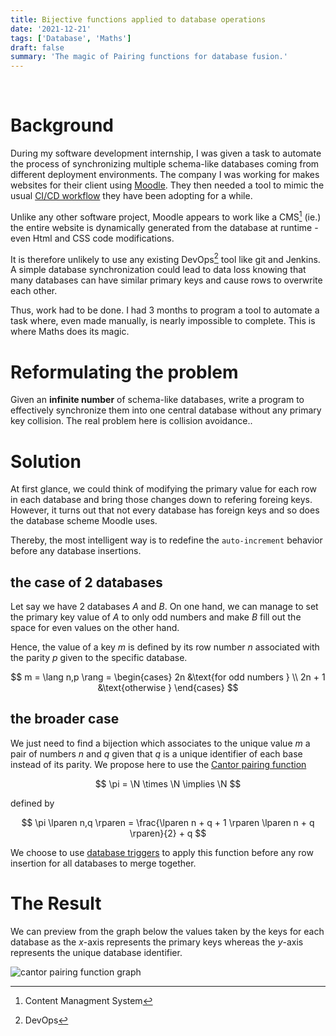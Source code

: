 ```yaml
---
title: Bijective functions applied to database operations
date: '2021-12-21'
tags: ['Database', 'Maths']
draft: false
summary: 'The magic of Pairing functions for database fusion.'
---
```


<TOCInline toc={props.toc} asDisclosure />
<br />

# Background

During my software development internship, I was given a task to automate the process of synchronizing multiple schema-like databases coming from different deployment environments. The company I was working for makes websites for their client using [Moodle](https://moodle.org/). They then needed a tool to mimic the usual [CI/CD workflow](#) they have been adopting for a while.

Unlike any other software project, Moodle appears to work like a CMS[^1] (ie.) the entire website is dynamically generated from the database at runtime - even Html and CSS code modifications.

It is therefore unlikely to use any existing DevOps[^2] tool like git and Jenkins. A simple database synchronization could lead to data loss knowing that many databases can have similar primary keys and cause rows to overwrite each other.

Thus, work had to be done. I had 3 months to program a tool to automate a task where, even made manually, is nearly impossible to complete.
This is where Maths does its magic.

[^1]: Content Managment System
[^2]: DevOps

# Reformulating the problem

Given an **infinite number** of schema-like databases, write a program to effectively synchronize them into one central database without any primary key collision. The real problem here is collision avoidance..

# Solution

At first glance, we could think of modifying the primary value for each row in each database and bring those changes down to refering foreing keys. However, it turns out that not every database has foreign keys and so does the database scheme Moodle uses.

Thereby, the most intelligent way is to redefine the `auto-increment` behavior before any database insertions.

## the case of 2 databases

Let say we have 2 databases $A$ and $B$. On one hand, we can manage to set the primary key value of $A$ to only odd numbers and make $B$ fill out the space for even values on the other hand.

Hence, the value of a key $m$ is defined by its row number $n$ associated with the parity $p$ given to the specific database.

$$
m = \lang n,p \rang = \begin{cases}
2n &\text{for odd numbers } \\
2n + 1 &\text{otherwise }
\end{cases}
$$

## the broader case

We just need to find a bijection which associates to the unique value $m$ a pair of numbers $n$ and $q$ given that $q$ is a unique identifier of each base instead of its parity. We propose here to use the [Cantor pairing function](https://en.wikipedia.org/wiki/Pairing_function#Cantor_pairing_function)

$$
\pi = \N \times \N \implies \N
$$

defined by

$$
\pi \lparen n,q \rparen = \frac{\lparen n + q + 1 \rparen \lparen n + q \rparen}{2} + q
$$

We choose to use [database triggers](https://en.wikipedia.org/wiki/Database_trigger) to apply this function before any row insertion for all databases to merge together.

# The Result

We can preview from the graph below the values taken by the keys for each database as the $x$-axis represents the primary keys whereas the $y$-axis represents the unique database identifier.

<Image
  alt="cantor pairing function graph"
  src="/static/images/Cantor_pairing_function.svg.png"
  width={370}
  height={350}
/>
